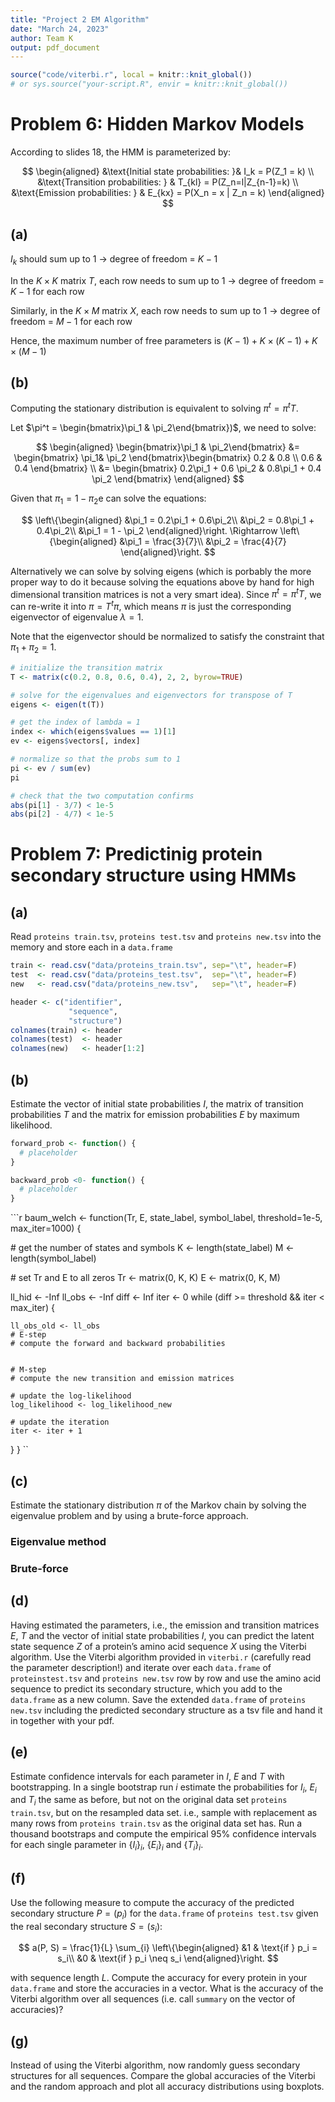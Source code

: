 ```yaml
---
title: "Project 2 EM Algorithm"
date: "March 24, 2023"
author: Team K
output: pdf_document
---
```


```r
source("code/viterbi.r", local = knitr::knit_global())
# or sys.source("your-script.R", envir = knitr::knit_global())
```

# Problem 6: Hidden Markov Models

According to slides 18, the HMM is parameterized by:

$$
\begin{aligned}
&\text{Initial state probabilities: }& I_k = P(Z_1 = k) \\
&\text{Transition probabilities: } & T_{kl} = P(Z_n=l|Z_{n-1}=k) \\
&\text{Emission probabilities: } & E_{kx} = P(X_n = x | Z_n = k)
\end{aligned}
$$

## (a)

$I_k$ should sum up to $1$ $\longrightarrow$ degree of freedom = $K-1$

In the $K \times K$ matrix $T$, each row needs to sum up to $1$
$\longrightarrow$ degree of freedom = $K-1$ for each row

Similarly, in the $K \times M$ matrix $X$, each row needs to sum up to $1$
$\longrightarrow$ degree of freedom = $M-1$ for each row

Hence, the maximum number of free parameters is
$(K-1) + K \times (K-1) + K\times (M-1)$

## (b)

Computing the stationary distribution is equivalent to solving $\pi^t = \pi^t T$.

Let $\pi^t = \begin{bmatrix}\pi_1 & \pi_2\end{bmatrix})$, we need to solve:

$$
\begin{aligned}
\begin{bmatrix}\pi_1 & \pi_2\end{bmatrix}
&= \begin{bmatrix}
  \pi_1& \pi_2
\end{bmatrix}\begin{bmatrix}
  0.2 & 0.8 \\
  0.6 & 0.4
\end{bmatrix} \\
&= \begin{bmatrix}
  0.2\pi_1 + 0.6 \pi_2 &
  0.8\pi_1 + 0.4 \pi_2
\end{bmatrix}
\end{aligned}
$$

Given that $\pi_1 = 1 - \pi_2$e can solve the equations:

$$
\left\{\begin{aligned}
  &\pi_1 = 0.2\pi_1 + 0.6\pi_2\\
  &\pi_2 = 0.8\pi_1 + 0.4\pi_2\\
  &\pi_1 = 1 - \pi_2
\end{aligned}\right.
\Rightarrow
\left\{\begin{aligned}
  &\pi_1 = \frac{3}{7}\\
  &\pi_2 = \frac{4}{7}
\end{aligned}\right.
$$

Alternatively we can solve by solving eigens (which is porbably the more proper
way to do it because solving the equations above by hand for high dimensional
transition matrices is not a very smart idea). Since $\pi^t = \pi^tT$, we can
re-write it into $\pi = T^t \pi$, which means $\pi$ is just the corresponding
eigenvector of eigenvalue $\lambda = 1$.

Note that the eigenvector should be normalized to satisfy the constraint that
$\pi_1 + \pi_2 = 1$.

```r
# initialize the transition matrix
T <- matrix(c(0.2, 0.8, 0.6, 0.4), 2, 2, byrow=TRUE)

# solve for the eigenvalues and eigenvectors for transpose of T
eigens <- eigen(t(T))

# get the index of lambda = 1
index <- which(eigens$values == 1)[1]
ev <- eigens$vectors[, index]

# normalize so that the probs sum to 1
pi <- ev / sum(ev)
pi
```

```r
# check that the two computation confirms
abs(pi[1] - 3/7) < 1e-5
abs(pi[2] - 4/7) < 1e-5
```

# Problem 7: Predictinig protein secondary structure using HMMs

## (a)

Read `proteins train.tsv`, `proteins test.tsv` and `proteins new.tsv` into the
memory and store each in a `data.frame`

```r
train <- read.csv("data/proteins_train.tsv", sep="\t", header=F)
test  <- read.csv("data/proteins_test.tsv",  sep="\t", header=F)
new   <- read.csv("data/proteins_new.tsv",   sep="\t", header=F)
```

```r
header <- c("identifier",
             "sequence",
             "structure")
colnames(train) <- header
colnames(test)  <- header
colnames(new)   <- header[1:2]
```

## (b)

Estimate the vector of initial state probabilities $I$, the matrix of transition
probabilities $T$ and the matrix for emission probabilities $E$ by maximum
likelihood.

```r
forward_prob <- function() {
  # placeholder
}
```

```r
backward_prob <0- function() {
  # placeholder
}
```

```r
baum_welch <- function(Tr, E,
                       state_label, symbol_label, threshold=1e-5, max_iter=1000) {

  # get the number of states and symbols
  K <- length(state_label)
  M <- length(symbol_label)

  # set Tr and E to all zeros
  Tr <- matrix(0, K, K)
  E  <- matrix(0, K, M)

  ll_hid <- -Inf
  ll_obs <- -Inf
  diff <- Inf
  iter <- 0
  while (diff >= threshold && iter < max_iter) {

    ll_obs_old <- ll_obs
    # E-step
    # compute the forward and backward probabilities


    # M-step
    # compute the new transition and emission matrices

    # update the log-likelihood
    log_likelihood <- log_likelihood_new

    # update the iteration
    iter <- iter + 1
  }
}
``


## (c)

Estimate the stationary distribution $\pi$ of the Markov chain by solving the
eigenvalue problem and by using a brute-force approach.

### Eigenvalue method

### Brute-force

## (d)

Having estimated the parameters, i.e., the emission and transition matrices $E$,
$T$ and the vector of initial state probabilities $I$, you can predict the
latent state sequence $Z$ of a protein’s amino acid sequence $X$ using the
Viterbi algorithm. Use the Viterbi algorithm provided in `viterbi.r` (carefully
read the parameter description!) and iterate over each `data.frame` of
`proteinstest.tsv` and `proteins new.tsv` row by row and use the amino acid
sequence to predict its secondary structure, which you add to the `data.frame`
as a new column. Save the extended `data.frame` of `proteins new.tsv` including the
predicted secondary structure as a tsv file and hand it in together with your
pdf.

## (e)

Estimate confidence intervals for each parameter in $I$, $E$ and $T$ with
bootstrapping. In a single bootstrap run $i$ estimate the probabilities for
$I_i$, $E_i$ and $T_i$ the same as before, but not on the original data set
`proteins train.tsv`, but on the resampled data set. i.e., sample with
replacement as many rows from `proteins train.tsv` as the original data set has.
Run a thousand bootstraps and compute the empirical $95\%$ confidence intervals
for each single parameter in $\{I_i\}_i$, $\{E_i\}_i$ and $\{T_i\}_i$.

## (f)

Use the following measure to compute the accuracy of the predicted secondary
structure $P = (p_i)$ for the `data.frame` of `proteins test.tsv` given the real
secondary structure $S = (s_i)$:

$$
a(P, S) =
\frac{1}{L} \sum_{i} \left\{\begin{aligned}
&1 & \text{if } p_i = s_i\\
&0 & \text{if } p_i \neq s_i
\end{aligned}\right.
$$

with sequence length $L$. Compute the accuracy for every protein in your
`data.frame` and store the accuracies in a vector. What is the accuracy of the
Viterbi algorithm over all sequences (i.e. call `summary` on the vector of
accuracies)?

## (g)

Instead of using the Viterbi algorithm, now randomly guess secondary structures
for all sequences. Compare the global accuracies of the Viterbi and the random
approach and plot all accuracy distributions using boxplots.
